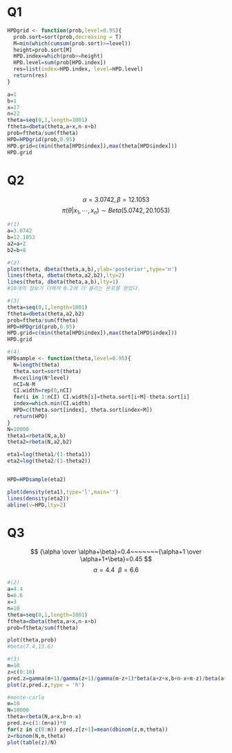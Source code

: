 # Q1

```r
HPDgrid <- function(prob,level=0.95){
  prob.sort=sort(prob,decreasing = T)
  M=min(which(cumsum(prob.sort)>=level))
  height=prob.sort[M]
  HPD.index=which(prob>=height)
  HPD.level=sum(prob[HPD.index])
  res=list(index=HPD.index, level=HPD.level)
  return(res)
}

a=1
b=1
x=17
n=22
theta=seq(0,1,length=1001)
ftheta=dbeta(theta,a+x,n-x+b)
prob=ftheta/sum(ftheta)
HPD=HPDgrid(prob,0.95)
HPD.grid=c(min(theta[HPD$index]),max(theta[HPD$index]))
HPD.grid
```

# Q2

$$
\alpha=3.0742, \beta=12.1053
$$
$$
\pi(\theta|x_1,\cdots,x_n)\sim Beta(5.0742,20.1053)
$$
```r
#(1)
a=3.0742
b=12.1053
a2=a+2
b2=b+8

#(2)
plot(theta, dbeta(theta,a,b),ylab='posterior',type='n')
lines(theta, dbeta(theta,a2,b2),lty=2)
lines(theta, dbeta(theta,a,b),lty=1)
#10개의 정보가 더해져 0.2에 더 몰리는 분포를 얻었다.

#(3)
theta=seq(0,1,length=1001)
ftheta=dbeta(theta,a2,b2)
prob=ftheta/sum(ftheta)
HPD=HPDgrid(prob,0.95)
HPD.grid=c(min(theta[HPD$index]),max(theta[HPD$index]))
HPD.grid

#(4)
HPDsample <- function(theta,level=0.95){
  N=length(theta)
  theta.sort=sort(theta)
  M=ceiling(N*level)
  nCI=N-M
  CI.width=rep(0,nCI)
  for(i in 1:nCI) CI.width[i]=theta.sort[i+M]-theta.sort[i]
  index=which.min(CI.width)
  HPD=c(theta.sort[index], theta.sort[index+M])
  return(HPD)
}
N=10000
theta1=rbeta(N,a,b)
theta2=rbeta(N,a2,b2)

eta1=log(theta1/(1-theta1))
eta2=log(theta2/(1-theta2))


HPD=HPDsample(eta2)

plot(density(eta1),type='l',main='')
lines(density(eta2))
abline(v=HPD,lty=2)
```

# Q3
$$
{\alpha \over \alpha+\beta}=0.4~~~~~~~{\alpha+1 \over \alpha+1+\beta}=0.45
$$
$$
\alpha=4.4~~\beta=6.6
$$
```r
#(2)
a=4.4
b=6.6
x=3
n=10
theta=seq(0,1,length=1001)
ftheta=dbeta(theta,a+x,n-x+b)
prob=ftheta/sum(ftheta)

plot(theta,prob)
#beta(7.4,13.6)

#(3)
m=10
z=c(0:10)
pred.z=gamma(m+1)/gamma(z+1)/gamma(m-z+1)*beta(a+z+x,b+n-x+m-z)/beta(a+x,b+n-x)
plot(z,pred.z,type = 'h')

#monte-carlo
m=10
N=10000
theta=rbeta(N,a+x,b+n-x)
pred.z=c(1:(m+a))*0
for(z in c(0:m)) pred.z[z+1]=mean(dbinom(z,m,theta))
z=rbinom(N,m,theta)
plot(table(z)/N)
```

